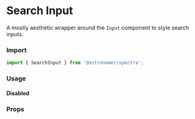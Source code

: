 

<Meta title="Inputs|SearchInput" component={SearchInput} />

# Search Input

A mostly aesthetic wrapper around the `Input` component to style search inputs.

### Import
```js
import { SearchInput } from '@astronomer/spectra';
```

### Usage
<Preview>
  <Story name="Default">
    <SearchInput name="example" />
  </Story>
</Preview>

#### Disabled
<Preview>
  <Story name="Disabled">
    <SearchInput name="example" isDisabled />
  </Story>
</Preview>

### Props
<Props of={SearchInput} />
